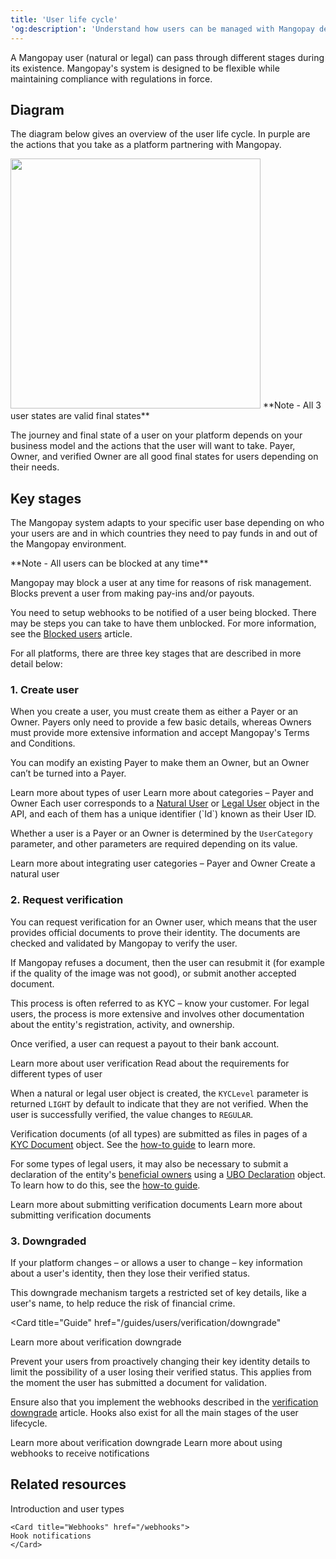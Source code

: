 ```yaml
---
title: 'User life cycle'  
'og:description': 'Understand how users can be managed with Mangopay depending on the features they need, from creation through modification as a Payer then Owner, plus verification.'  
---
```


A Mangopay user (natural or legal) can pass through different stages during its existence. Mangopay's system is designed to be flexible while maintaining compliance with regulations in force.  

## Diagram

The diagram below gives an overview of the user life cycle. In purple are the actions that you take as a platform partnering with Mangopay. 

<img height="400" src="/images/illu_user-life-cycle.svg" />

<Note>  
**Note - All 3 user states are valid final states** 
  
The journey and final state of a user on your platform depends on your business model and the actions that the user will want to take. Payer, Owner, and verified Owner are all good final states for users depending on their needs.  
</Note>  

## Key stages

The Mangopay system adapts to your specific user base depending on who your users are and in which countries they need to pay funds in and out of the Mangopay environment.

<Note>  
**Note - All users can be blocked at any time** 
  
Mangopay may block a user at any time for reasons of risk management. Blocks prevent a user from making pay-ins and/or payouts.  

You need to setup webhooks to be notified of a user being blocked. There may be steps you can take to have them unblocked. For more information, see the <a href="/guides/users/blocked-users">Blocked users</a> article.  
</Note>  

For all platforms, there are three key stages that are described in more detail below:

### 1. Create user

<Tabs>
<Tab title="Overview">
When you create a user, you must create them as either a Payer or an Owner. Payers only need to provide a few basic details, whereas Owners must provide more extensive information and accept Mangopay's Terms and Conditions.

You can modify an existing Payer to make them an Owner, but an Owner can’t be turned into a Payer.

<CardGroup col={2}>
  <Card
    title="Guide"
    href="/guides/users/types"
  >
    Learn more about types of user
  </Card>
  <Card
    title="Guide"
    href="/guides/users/categories"
  >
    Learn more about categories – Payer and Owner
  </Card>
</CardGroup>

</Tab>
<Tab title="Integration">
Each user corresponds to a <a href="/api-reference/users/natural-user-object">Natural User</a> or <a href="/api-reference/users/legal-user-object">Legal User</a> object in the API, and each of them has a unique identifier (`Id`) known as their User ID.

Whether a user is a Payer or an Owner is determined by the `UserCategory` parameter, and other parameters are required depending on its value.

<CardGroup col={2}>
  <Card
    title="Guide"
    href="/guides/users/categories"
  >
    Learn more about integrating user categories – Payer and Owner
  </Card>
  <Card
    title="Endpoints"
    href="/api-reference/users/create-natural-user"
  >
    Create a natural user
  </Card>
</CardGroup>

</Tab>
</Tabs>

### 2. Request verification

<Tabs>
<Tab title="Overview">

You can request verification for an Owner user, which means that the user provides official documents to prove their identity. The documents are checked and validated by Mangopay to verify the user.

If Mangopay refuses a document, then the user can resubmit it (for example if the quality of the image was not good), or submit another accepted document.

This process is often referred to as KYC – know your customer. For legal users, the process is more extensive and involves other documentation about the entity's registration, activity, and ownership.

Once verified, a user can request a payout to their bank account.

<CardGroup col={2}>
  <Card
    title="Guide"
    href="/guides/users/verification"
  >
    Learn more about user verification
  </Card>
  <Card
    title="Guide"
    href="/guides/users/verification/requirements"
  >
    Read about the requirements for different types of user
  </Card>
</CardGroup>

</Tab>

<Tab title="Integration">

When a natural or legal user object is created, the `KYCLevel` parameter is returned `LIGHT` by default to indicate that they are not verified. When the user is successfully verified, the value changes to `REGULAR`.

Verification documents (of all types) are submitted as files in pages of a <a href="/api-reference/kyc-documents/kyc-document-object">KYC Document</a> object. See the <a href="/guides/users/verification/documents/submission/how-to">how-to guide</a> to learn more.

For some types of legal users, it may also be necessary to submit a declaration of the entity's <a href="/guides/users/verification/beneficial-owners">beneficial owners</a> using a <a href="/api-reference/ubo-declarations/ubo-object">UBO Declaration</a> object. To learn how to do this, see the <a href="/guides/users/verification/beneficial-owners/how-to">how-to guide</a>.

<CardGroup>
  <Card
    title="Guide"
    href="/guides/users/verification/documents/submission"
  >
    Learn more about submitting verification documents
  </Card>
  <Card
    title="Guide"
    href="/guides/users/verification/documents/submission/id-best-practices"
  >
    Learn more about submitting verification documents
  </Card>
</CardGroup>

</Tab>
</Tabs>

### 3. Downgraded

<Tabs>
<Tab title="Overview">

If your platform changes – or allows a user to change – key information about a user's identity, then they lose their verified status.

This downgrade mechanism targets a restricted set of key details, like a user's name, to  help reduce the risk of financial crime.

<Card
  title="Guide"
  href="/guides/users/verification/downgrade"
>
Learn more about verification downgrade
</Card>

</Tab>
<Tab title="Integration">

Prevent your users from proactively changing their key identity details to limit the possibility of a user losing their verified status. This applies from the moment the user has submitted a document for validation.

Ensure also that you implement the webhooks described in the <a href="/guides/users/verification/downgrade">verification downgrade</a> article. Hooks also exist for all the main stages of the user lifecycle.

<CardGroup>
<Card
  title="Guide"
  href="/guides/users/verification/downgrade"
>
Learn more about verification downgrade
</Card>
<Card
  title="Integration resources"
  href="/webhooks"
>
  Learn more about using webhooks to receive notifications
</Card>
</CardGroup>

</Tab>
</Tabs>

## Related resources  

<CardGroup col={2}>
    <Card title="Guide" href="/guides/users/types">
    Introduction and user types
    </Card>  
    
    <Card title="Webhooks" href="/webhooks">
    Hook notifications
    </Card>
</CardGroup>